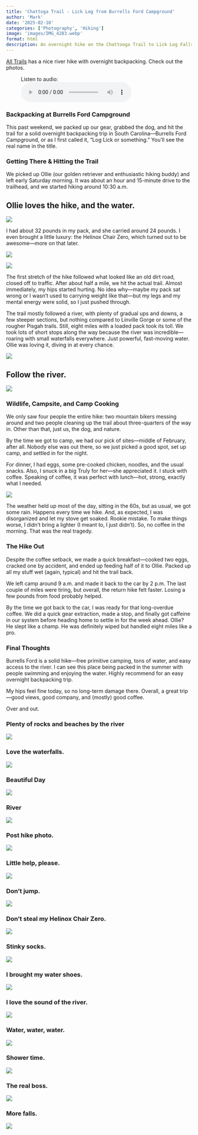 ```yaml
---
title: 'Chattoga Trail - Lick Log from Burrells Ford Campground'
author: 'Mark'
date: '2025-02-10'
categories: ['Photography', 'Hiking']
image: 'images/IMG_4283.webp'
format: html
description: An overnight hike on the Chattooga Trail to Lick Log Falls from Burrells Ford Campground. We hikd eight miles there, camped, and eight miles back; of course, with Ollie. 
---
```


[All Trails](https://www.alltrails.com/trail/us/south-carolina/foothills-trail-chattooga-river?sh=9ibwrr) has a nice river hike with overnight backpacking. Check out the photos.

<figure>

<figcaption>Listen to audio:</figcaption>

<audio controls src="https://github.com/mtgingrass/my-website/raw/refs/heads/tourwithmark_quarto/posts/2025-02-10-chattooga-trail-to-lick-log-falls/LickLog.mp3">

</audio>

</figure>

### Backpacking at Burrells Ford Campground

This past weekend, we packed up our gear, grabbed the dog, and hit the trail for a solid overnight backpacking trip in South Carolina—Burrells Ford Campground, or as I first called it, “Log Lick or something.” You’ll see the real name in the title.

### Getting There & Hitting the Trail

We picked up Ollie (our golden retriever and enthusiastic hiking buddy) and left early Saturday morning. It was about an hour and 15-minute drive to the trailhead, and we started hiking around 10:30 a.m.

## Ollie loves the hike, and the water.

![](images/IMG_4283.webp)

I had about 32 pounds in my pack, and she carried around 24 pounds. I even brought a little luxury: the Helinox Chair Zero, which turned out to be awesome—more on that later.

![](images/IMG_9978.webp)

![](images/IMG_9981.webp)

The first stretch of the hike followed what looked like an old dirt road, closed off to traffic. After about half a mile, we hit the actual trail. Almost immediately, my hips started hurting. No idea why—maybe my pack sat wrong or I wasn’t used to carrying weight like that—but my legs and my mental energy were solid, so I just pushed through.

The trail mostly followed a river, with plenty of gradual ups and downs, a few steeper sections, but nothing compared to Linville Gorge or some of the rougher Pisgah trails. Still, eight miles with a loaded pack took its toll. We took lots of short stops along the way because the river was incredible—roaring with small waterfalls everywhere. Just powerful, fast-moving water. Ollie was loving it, diving in at every chance.

![](images/IMG_0069%20(1).webp)

## Follow the river.

![](images/IMG_9989.webp)

### Wildlife, Campsite, and Camp Cooking

We only saw four people the entire hike: two mountain bikers messing around and two people cleaning up the trail about three-quarters of the way in. Other than that, just us, the dog, and nature.

By the time we got to camp, we had our pick of sites—middle of February, after all. Nobody else was out there, so we just picked a good spot, set up camp, and settled in for the night.

For dinner, I had eggs, some pre-cooked chicken, noodles, and the usual snacks. Also, I snuck in a big Truly for her—she appreciated it. I stuck with coffee. Speaking of coffee, it was perfect with lunch—hot, strong, exactly what I needed.

![](images/IMG_4314.webp)

The weather held up most of the day, sitting in the 60s, but as usual, we got some rain. Happens every time we hike. And, as expected, I was disorganized and let my stove get soaked. Rookie mistake. To make things worse, I didn’t bring a lighter (I meant to, I just didn’t). So, no coffee in the morning. That was the real tragedy.

### The Hike Out

Despite the coffee setback, we made a quick breakfast—cooked two eggs, cracked one by accident, and ended up feeding half of it to Ollie. Packed up all my stuff wet (again, typical) and hit the trail back.

We left camp around 9 a.m. and made it back to the car by 2 p.m. The last couple of miles were tiring, but overall, the return hike felt faster. Losing a few pounds from food probably helped.

By the time we got back to the car, I was ready for that long-overdue coffee. We did a quick gear extraction, made a stop, and finally got caffeine in our system before heading home to settle in for the week ahead. Ollie? He slept like a champ. He was definitely wiped but handled eight miles like a pro.

### Final Thoughts

Burrells Ford is a solid hike—free primitive camping, tons of water, and easy access to the river. I can see this place being packed in the summer with people swimming and enjoying the water. Highly recommend for an easy overnight backpacking trip.

My hips feel fine today, so no long-term damage there. Overall, a great trip—good views, good company, and (mostly) good coffee.

Over and out.

### Plenty of rocks and beaches by the river

![](images/IMG_0007.webp)

### Love the waterfalls.

![](images/IMG_0061.webp)

### Beautiful Day

![](images/IMG_0063.webp)

### River

![](images/IMG_0070.webp)

### Post hike photo.

![](images/IMG_0074.webp)

### Little help, please.

![](images/IMG_4289.webp)

### Don't jump.

![](images/IMG_4293.webp)

### Don't steal my Helinox Chair Zero.

![](images/IMG_4319.webp)

### Stinky socks.

![](images/IMG_4321.webp)

### I brought my water shoes.

![](images/IMG_9983.webp)

### I love the sound of the river.

![](images/IMG_9984.webp)

### Water, water, water.

![](images/IMG_9990.webp)

### Shower time.

![](images/IMG_9991.webp)

### The real boss.

![](images/IMG_9997.webp)

### More falls.

![](images/IMG_9998.webp)
